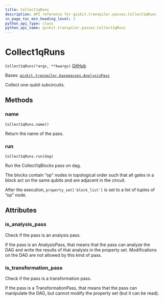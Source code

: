 ```yaml
---
title: Collect1qRuns
description: API reference for qiskit.transpiler.passes.Collect1qRuns
in_page_toc_min_heading_level: 1
python_api_type: class
python_api_name: qiskit.transpiler.passes.Collect1qRuns
---
```


# Collect1qRuns

<span id="qiskit.transpiler.passes.Collect1qRuns" />

`Collect1qRuns(*args, **kwargs)` [GitHub](https://github.com/qiskit/qiskit/tree/stable/0.22/qiskit/transpiler/passes/optimization/collect_1q_runs.py "view source code")

Bases: [`qiskit.transpiler.basepasses.AnalysisPass`](qiskit.transpiler.AnalysisPass "qiskit.transpiler.basepasses.AnalysisPass")

Collect one-qubit subcircuits.

## Methods

### name

<span id="qiskit.transpiler.passes.Collect1qRuns.name" />

`Collect1qRuns.name()`

Return the name of the pass.

### run

<span id="qiskit.transpiler.passes.Collect1qRuns.run" />

`Collect1qRuns.run(dag)`

Run the Collect1qBlocks pass on dag.

The blocks contain “op” nodes in topological order such that all gates in a block act on the same qubits and are adjacent in the circuit.

After the execution, `property_set['block_list']` is set to a list of tuples of “op” node.

## Attributes

<span id="qiskit.transpiler.passes.Collect1qRuns.is_analysis_pass" />

### is\_analysis\_pass

Check if the pass is an analysis pass.

If the pass is an AnalysisPass, that means that the pass can analyze the DAG and write the results of that analysis in the property set. Modifications on the DAG are not allowed by this kind of pass.

<span id="qiskit.transpiler.passes.Collect1qRuns.is_transformation_pass" />

### is\_transformation\_pass

Check if the pass is a transformation pass.

If the pass is a TransformationPass, that means that the pass can manipulate the DAG, but cannot modify the property set (but it can be read).


